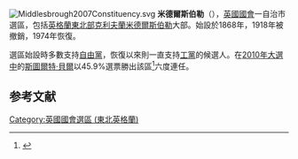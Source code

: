 {{noteTA
|T=zh-hans:米德尔斯伯勒 (英国国会选区); zh-hk:米杜士堡 (英國國會選區);
|1=zh-hans:米德尔斯伯勒; zh-hk:米杜士堡;
}}
[[File:Middlesbrough2007Constituency.svg|right]]
'''米德爾斯伯勒'''（{{lang-en|Middlesbrough}}），[[英國|英國]][[英國國會|國會]]一自治市選區，包括[[英格蘭|英格蘭]][[東北英格蘭|東北部]][[克利夫蘭_(英國)|克利夫蘭]][[米德爾斯伯勒|米德爾斯伯勒]]大部。始設於1868年，1918年被撤銷，1974年恢復。

選區始設時多數支持[[英國自由黨|自由黨]]，恢復以來則一直支持[[工黨_(英國)|工黨]]的候選人。在[[2010年英國大選|2010年大選中]]的[[斯圖爾特·貝爾|斯圖爾特·貝爾]]以45.9%選票勝出該區<ref name="">{{cite news|publisher=[[英國廣播公司|英國廣播公司]]
|date=2010年5月7日
|title=Election 2010/Constituency/Middlesbrough
|url=http://news.bbc.co.uk/1/shared/election2010/results/constituency/c92.stm
}}</ref>六度連任。

==参考文献==
<div class="references-small">
<references></references>
</div>
{{英國國會選區 (東北英格蘭)}}
{{DEFAULTSORT:Middlesbrough}}
[[Category:英國國會選區_(東北英格蘭)|Category:英國國會選區 (東北英格蘭)]]